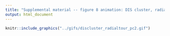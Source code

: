 ```yaml
---
title: "Supplemental material -- figure 8 animation: DIS cluster, radial tour on PC2"
output: html_document
---
```


```r
knitr::include_graphics("../gifs/discluster_radialtour_pc2.gif")
```
